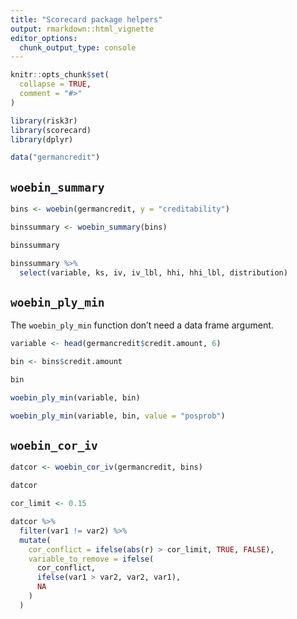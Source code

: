 ```yaml
---
title: "Scorecard package helpers"
output: rmarkdown::html_vignette
editor_options: 
  chunk_output_type: console
---
```


```r
knitr::opts_chunk$set(
  collapse = TRUE,
  comment = "#>"
)
```

```r
library(risk3r)
library(scorecard)
library(dplyr)

data("germancredit")
```

## `woebin_summary`

```r
bins <- woebin(germancredit, y = "creditability")

binssummary <- woebin_summary(bins)

binssummary

binssummary %>% 
  select(variable, ks, iv, iv_lbl, hhi, hhi_lbl, distribution)
```


## `woebin_ply_min`

The `woebin_ply_min` function don't need a data frame argument.

```r
variable <- head(germancredit$credit.amount, 6)

bin <- bins$credit.amount

bin

woebin_ply_min(variable, bin)

woebin_ply_min(variable, bin, value = "posprob")
```

## `woebin_cor_iv`

```r
datcor <- woebin_cor_iv(germancredit, bins)

datcor

cor_limit <- 0.15

datcor %>%
  filter(var1 != var2) %>%
  mutate(
    cor_conflict = ifelse(abs(r) > cor_limit, TRUE, FALSE),
    variable_to_remove = ifelse(
      cor_conflict,
      ifelse(var1 > var2, var2, var1),
      NA
    )
  )
```

